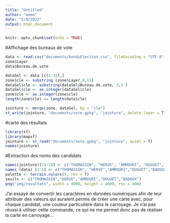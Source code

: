 ```yaml
---
title: "Untitled"
author: "momo"
date: "5/9/2022"
output: html_document
---
```


```r
knitr::opts_chunk$set(echo = TRUE)
```

#Affichage des bureaux de vote
```r
data <- read.csv("documents/bondyElection.csv", fileEncoding = "UTF-8", dec = ",")
zone$Layer
data$Bureau.de.vote
```
```r
dataSel <- data [c(1:32),]
zone$cle <- substring (zone$Layer,9,11)
dataSel$cle <- substring(dataSel$Bureau.de.vote, 3,5 )
dataSel$cle <- as.integer(dataSel$cle)
zone$cle <- as.integer(zone$cle)
length(zone$cle) == length(data$cle)
```
```r
jointure <- merge(zone, dataSel, by = "cle")
st_write(jointure, "documents/vote.gpkg", "jointure", delete_layer = T)
```
#carte des résultats
```r
library(sf)
library(mapsf)
jointure <- st_read("documents/vote.gpkg", "jointure", quiet = T)
names(jointure)
```
#Extraction des noms des candidats
```r
names(jointure)[14:18] <- c("THOMASSIN", "HERVE", "AMMOURI", "DUGUET", "BADOUX")
names (data) [1:5] <- c("THOMASSIN", "HERVE","AMMOURI","DUGUET","BADOUX")
palette <- terrain.colors(5, rev = T)
seuils <- c("THOMASSIN","HERVE","AMMOURI","DUGUET","BADOUX")
png("img/resultats", width = 4000, height = 4000, res = 400)
```
J'ai essayé de convertir les caractères en données numériques afin de leur attribuer des valeurs qui auraient permis de créer une carte avec, pour chaque candidat, une couleur particulière dans le carroyage. Je n'ai pas réussi à utiliser cette commande, ce qui ne me permet donc pas de réaliser la carte en carroyage...

